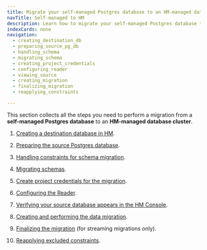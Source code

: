 ```yaml
---
title: Migrate your self-managed Postgres database to an HM-managed database
navTitle: Self-managed to HM
description: Learn how to migrate your self-managed Postgres database to an HM-managed database.
indexCards: none
navigation: 
  - creating_destination_db
  - preparing_source_pg_db
  - handling_schema
  - migrating_schema
  - creating_project_credentials
  - configuring_reader
  - viewing_source
  - creating_migration
  - finalizing_migration
  - reapplying_constraints

---
```


This section collects all the steps you need to perform a migration from a **self-managed Postgres database** to an **HM-managed database cluster**.

1.  [Creating a destination database in HM](creating_destination_db).

1.  [Preparing the source Postgres database](preparing_source_pg_db). 

1.  [Handling constraints for schema migration](handling_schema). 

1.  [Migrating schemas](migrating_schema). 

1.  [Create project credentials for the migration](creating_project_credentials). 

1.  [Configuring the Reader](configuring_reader). 

1.  [Verifying your source database appears in the HM Console](viewing_source).

1.  [Creating and performing the data migration](creating_migration). 

1.  [Finalizing the migration](finalizing_migration) (for streaming migrations only).

1.  [Reapplying excluded constraints](reapplying_constraints). 

